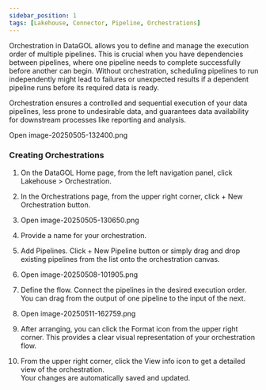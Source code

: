```yaml
---
sidebar_position: 1
tags: [Lakehouse, Connector, Pipeline, Orchestrations]
---
```


Orchestration in DataGOL allows you to define and manage the execution order of multiple pipelines. This is crucial when you have dependencies between pipelines, where one pipeline needs to complete successfully before another can begin. Without orchestration, scheduling pipelines to run independently might lead to failures or unexpected results if a dependent pipeline runs before its required data is ready.

Orchestration ensures a controlled and sequential execution of your data pipelines, less prone to undesirable data, and guarantees data availability for downstream processes like reporting and analysis.

Open image-20250505-132400.png

### Creating Orchestrations

1.  On the DataGOL Home page, from the left navigation panel, click Lakehouse > Orchestration.
    
2.  In the Orchestrations page, from the upper right corner, click + New Orchestration button.
    
3.  Open image-20250505-130650.png
    
4.  Provide a name for your orchestration.
    
5.  Add Pipelines. Click + New Pipeline button or simply drag and drop existing pipelines from the list onto the orchestration canvas.
    
6.  Open image-20250508-101905.png
    
7.  Define the flow. Connect the pipelines in the desired execution order. You can drag from the output of one pipeline to the input of the next.
    
8.  Open image-20250511-162759.png
    
9.  After arranging, you can click the Format icon from the upper right corner. This provides a clear visual representation of your orchestration flow.
    
10.  From the upper right corner, click the View info icon to get a detailed view of the orchestration.  
    Your changes are automatically saved and updated.
    